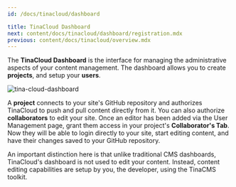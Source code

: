 ```yaml
---
id: /docs/tinacloud/dashboard

title: TinaCloud Dashboard
next: content/docs/tinacloud/dashboard/registration.mdx
previous: content/docs/tinacloud/overview.mdx
---
```


The **TinaCloud Dashboard** is the interface for managing the administrative aspects of your content management. The dashboard allows you to create **projects**, and setup your **users**.

![tina-cloud-dashboard](/img/docs/tinacloud/overview.png)

A **project** connects to your site's GitHub repository and authorizes TinaCloud to push and pull content directly from it. You can also authorize **collaborators** to edit your site. Once an editor has been added via the User Management page, grant them access in your project's **Collaborator's Tab**. Now they will be able to login directly to your site, start editing content, and have their changes saved to your GitHub repository.

An important distinction here is that unlike traditional CMS dashboards, TinaCloud's dashboard is not used to edit your content. Instead, content editing capabilities are setup by you, the developer, using the TinaCMS toolkit.
